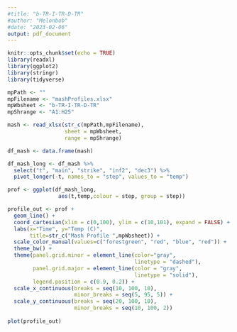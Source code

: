 ```yaml
---
#title: "b-TR-I-TR-D-TR"
#author: "Melonbob"
#date: "2023-02-06"
output: pdf_document
---
```

<!--
MIT License

Copyright (c) 2022-2023 Melonbob (Robert F. Burgie) <brew.Melonbob@mac.com>

Permission is hereby granted, free of charge, to any person obtaining a copy
of this software and associated documentation files (the "Software"), to deal
in the Software without restriction, including without limitation the rights
to use, copy, modify, merge, publish, distribute, sublicense, and/or sell
copies of the Software, and to permit persons to whom the Software is
furnished to do so, subject to the following conditions:

The above copyright notice and this permission notice shall be included in all
copies or substantial portions of the Software.

THE SOFTWARE IS PROVIDED "AS IS", WITHOUT WARRANTY OF ANY KIND, EXPRESS OR
IMPLIED, INCLUDING BUT NOT LIMITED TO THE WARRANTIES OF MERCHANTABILITY,
FITNESS FOR A PARTICULAR PURPOSE AND NONINFRINGEMENT. IN NO EVENT SHALL THE
AUTHORS OR COPYRIGHT HOLDERS BE LIABLE FOR ANY CLAIM, DAMAGES OR OTHER
LIABILITY, WHETHER IN AN ACTION OF CONTRACT, TORT OR OTHERWISE, ARISING FROM,
OUT OF OR IN CONNECTION WITH THE SOFTWARE OR THE USE OR OTHER DEALINGS IN THE
SOFTWARE.-->
```r
knitr::opts_chunk$set(echo = TRUE)
library(readxl)
library(ggplot2)
library(stringr)
library(tidyverse)
```

```r
mpPath <- ""
mpFilename <- "mashProfiles.xlsx"
mpWbsheet <- "b-TR-I-TR-D-TR"
mpShrange <- "A1:H25"

mash <- read_xlsx(str_c(mpPath,mpFilename), 
                  sheet = mpWbsheet, 
                  range = mpShrange)

df_mash <- data.frame(mash)

df_mash_long <- df_mash %>%
  select("t", "main", "strike", "inf2", "dec3") %>%
  pivot_longer(-t, names_to = "step", values_to = "temp")

prof <- ggplot(df_mash_long, 
                aes(t,temp,colour = step, group = step))

profile_out <- prof + 
  geom_line() + 
  coord_cartesian(xlim = c(0,100), ylim = c(10,101), expand = FALSE) +
  labs(x="Time", y="Temp (C)", 
       title=str_c("Mash Profile ",mpWbsheet)) + 
  scale_color_manual(values=c("forestgreen", "red", "blue", "red")) +
  theme_bw() +
  theme(panel.grid.minor = element_line(color="gray",
                                        linetype = "dashed"), 
        panel.grid.major = element_line(color = "gray", 
                                        linetype = "solid"),
        legend.position = c(0.9, 0.2)) +
  scale_x_continuous(breaks = seq(10, 100, 10), 
                     minor_breaks = seq(5, 95, 5)) +
  scale_y_continuous(breaks = seq(20, 100, 10), 
                     minor_breaks = seq(10, 100, 2))
  
plot(profile_out)

```
